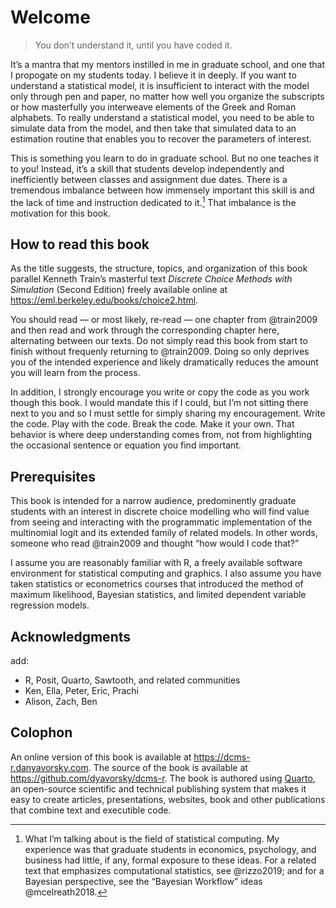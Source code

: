 # Welcome {.unnumbered}

> You don't understand it, until you have coded it.

It's a mantra that my mentors instilled in me in graduate school, and one that I propogate on my students today. I believe it in deeply. If you want to understand a statistical model, it is insufficient to interact with the model only through pen and paper, no matter how well you organize the subscripts or how masterfully you interweave elements of the Greek and Roman alphabets. To really understand a statistical model, you need to be able to simulate data from the model, and then take that simulated data to an estimation routine that enables you to recover the parameters of interest. 

This is something you learn to do in graduate school. But no one teaches it to you! Instead, it's a skill that students develop independently and inefficiently between classes and assignment due dates. There is a tremendous imbalance between how immensely important this skill is and the lack of time and instruction dedicated to it.[^1] That imbalance is the motivation for this book.

[^1]: What I'm talking about is the field of statistical computing. My experience was that graduate students in economics, psychology, and business had little, if any, formal exposure to these ideas. For a related text that emphasizes computational statistics, see @rizzo2019; and for a Bayesian perspective, see the "Bayesian Workflow" ideas @mcelreath2018.

## How to read this book

As the title suggests, the structure, topics, and organization of this book parallel Kenneth Train's masterful text _Discrete Choice Methods with Simulation_ (Second Edition) freely available online at <https://eml.berkeley.edu/books/choice2.html>. 

You should read --- or most likely, re-read --- one chapter from @train2009 and then read and work through the corresponding chapter here, alternating between our texts. Do not simply read this book from start to finish without frequenly returning to @train2009. Doing so only deprives you of the intended experience and likely dramatically reduces the amount you will learn from the process. 

In addition, I strongly encourage you write or copy the code as you work though this book. I would mandate this if I could, but I'm not sitting there next to you and so I must settle for simply sharing my encouragement. Write the code. Play with the code. Break the code. Make it your own. That behavior is where deep understanding comes from, not from highlighting the occasional sentence or equation you find important.

## Prerequisites

This book is intended for a narrow audience, predominently graduate students with an interest in discrete choice modelling who will find value from seeing and interacting with the programmatic implementation of the multinomial logit and its extended family of related models. In other words, someone who read @train2009 and thought "how would I code that?"

I assume you are reasonably familiar with R, a freely available software environment for statistical computing and graphics. I also assume you have taken statistics or econometrics courses that introduced the method of maximum likelihood, Bayesian statistics, and limited dependent variable regression models. 

## Acknowledgments

add:

- R, Posit, Quarto, Sawtooth, and related communities
- Ken, Ella, Peter, Eric, Prachi
- Alison, Zach, Ben

## Colophon

An online version of this book is available at <https://dcms-r.danyavorsky.com>. The source of the book is available at <https://github.com/dyavorsky/dcms-r>. The book is authored using [Quarto](https://quarto.org), an open-source scientific and technical publishing system that makes it easy to create articles, presentations, websites, book and other publications that combine text and executible code.
